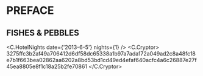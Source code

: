 
# PREFACE

## FISHES & PEBBLES

<C.HotelNights date={'2013-6-5'} nights={1} />
<C.Cryptor>
  3275ffc3b2af49a706412d6df58dc65338a1b97a7ada172a049ad2c8a48fc18e7b1f663bea02862aa6202a8bd53bd1cd49ed4efaf640acfc4a6c26887e27f45ea8805e8f1c18a25b2fe70861
</C.Cryptor>

